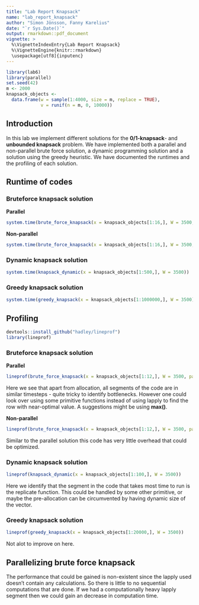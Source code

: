 ```yaml
---
title: "Lab Report Knapsack"
name: "lab_report_knapsack"
author: "Simon Jönsson, Fanny Karelius"
date: "`r Sys.Date()`"
output: rmarkdown::pdf_document
vignette: >
  %\VignetteIndexEntry{Lab Report Knapsack}
  %\VignetteEngine{knitr::rmarkdown}
  \usepackage[utf8]{inputenc}
---
```

```r
library(lab6)
library(parallel)
set.seed(42)
m <- 2000
knapsack_objects <-
  data.frame(w = sample(1:4000, size = m, replace = TRUE),
             v = runif(n = m, 0, 10000))
```

## Introduction

In this lab we implement different solutions for the **0/1-knapsack**- and **unbounded knapsack** problem. We have implemented both a parallel and non-parallel brute force solution, a dynamic programming solution and a solution using the greedy heuristic. We have documented the runtimes and the profiling of each solution.

## Runtime of codes

### Bruteforce knapsack solution

**Parallel**
```r
system.time(brute_force_knapsack(x = knapsack_objects[1:16,], W = 3500, parallel=TRUE))
```
**Non-parallel**
```r
system.time(brute_force_knapsack(x = knapsack_objects[1:16,], W = 3500, parallel=FALSE))
```

### Dynamic knapsack solution

```r
system.time(knapsack_dynamic(x = knapsack_objects[1:500,], W = 3500))
```

### Greedy knapsack solution
```r
system.time(greedy_knapsack(x = knapsack_objects[1:1000000,], W = 3500))
```
## Profiling
```r
devtools::install_github("hadley/lineprof")
library(lineprof)
```

### Bruteforce knapsack solution

**Parallel**
```r
lineprof(brute_force_knapsack(x = knapsack_objects[1:12,], W = 3500, parallel=TRUE))
```

Here we see that apart from allocation, all segments of the code are in similar timesteps - quite tricky to identify bottlenecks. However one could look over using some primitive functions instead of using lapply to find the row with near-optimal value. A suggestions might be using **max()**.

**Non-parallel**
```r
lineprof(brute_force_knapsack(x = knapsack_objects[1:12,], W = 3500, parallel=FALSE))
```

Similar to the parallel solution this code has very little overhead that could be optimized.

### Dynamic knapsack solution
```r
lineprof(knapsack_dynamic(x = knapsack_objects[1:100,], W = 3500))
```

Here we identify that the segment in the code that takes most time to run is the replicate function. This could be handled by some other primitive, or maybe the pre-allocation can be circumvented by having dynamic size of the vector.

### Greedy knapsack solution
```r
lineprof(greedy_knapsack(x = knapsack_objects[1:20000,], W = 3500))
```

Not alot to improve on here.

## Parallelizing brute force knapsack
The performance that could be gained is non-existent since the lapply used doesn't contain any calculations. So there is little to no sequential computations that are done. If we had a computationally heavy lapply segment then we could gain an decrease in computation time. 
